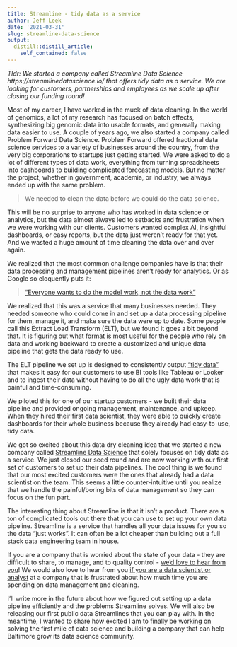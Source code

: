 ```yaml
---
title: Streamline - tidy data as a service
author: Jeff Leek
date: '2021-03-31'
slug: streamline-data-science
output:
  distill::distill_article:
    self_contained: false
---
```



_Tldr: We started a company called Streamline Data Science https://streamlinedatascience.io/ that offers tidy data as a service. We are looking for customers, partnerships and employees as we scale up after closing our funding round!_ 

Most of my career, I have worked in the muck of data cleaning. In the world of genomics, a lot of my research has focused on batch effects, synthesizing big genomic data into usable formats, and generally making data easier to use. A couple of years ago, we also started a company called Problem Forward Data Science. Problem Forward offered fractional data science services to a variety of businesses around the country, from the very big corporations to startups just getting started. We were asked to do a lot of different types of data work, everything from turning spreadsheets into dashboards to building complicated forecasting models. But no matter the project, whether in government, academia, or industry, we always ended up with the same problem.

> We needed to clean the data before we could do the data science. 

This will be no surprise to anyone who has worked in data science or analytics, but the data almost always led to setbacks and frustration when we were working with our clients. Customers wanted complex AI, insightful dashboards, or easy reports, but the data just weren’t ready for that yet. And we wasted a huge amount of time cleaning the data over and over again.

We realized that the most common challenge companies have is that their data processing and management pipelines aren’t ready for analytics. Or as Google so eloquently puts it:

> [“Everyone wants to do the model work, not the data work”](https://research.google/pubs/pub49953/)

We realized that this was a service that many businesses needed. They needed someone who could come in and set up a data processing pipeline for them, manage it, and make sure the data were up to date. Some people call this Extract Load Transform (ELT), but we found it goes a bit beyond that. It is figuring out what format is most useful for the people who rely on data and working backward to create a customized and unique data pipeline that gets the data ready to use.

The ELT pipeline we set up is designed to consistently output [“tidy data”](https://vita.had.co.nz/papers/tidy-data.pdf) that makes it easy for our customers to use BI tools like Tableau or Looker and to ingest their data without having to do all the ugly data work that is painful and time-consuming. 

We piloted this for one of our startup customers - we built their data pipeline and provided ongoing management, maintenance, and upkeep. When they hired their first data scientist, they were able to quickly create dashboards for their whole business because they already had easy-to-use, tidy data. 

We got so excited about this data dry cleaning idea that we started a new company called [Streamline Data Science](https://streamlinedatascience.io/) that solely focuses on tidy data as a service. We just closed our seed round and are now working with our first set of customers to set up their data pipelines. The cool thing is we found that our most excited customers were the ones that already had a data scientist on the team. This seems a little counter-intuitive until you realize that we handle the painful/boring bits of data management so they can focus on the fun part. 

The interesting thing about Streamline is that it isn’t a product. There are a ton of complicated tools out there that you can use to set up your own data pipeline. Streamline is a service that handles all your data issues for you so the data “just works”. It can often be a lot cheaper than building out a full stack data engineering team in house. 

If you are a company that is worried about the state of your data - they are difficult to share, to manage, and to quality control - [we’d love to hear from you](https://streamlinedatascience.io/data-consumers)! We would also love to hear from you [if you are a data scientist or analyst](https://streamlinedatascience.io/data-professionals) at a company that is frustrated about how much time you are spending on data management and cleaning.

I’ll write more in the future about how we figured out setting up a data pipeline efficiently and the problems Streamline solves. We will also be releasing our first public data Streamlines that you can play with. In the meantime, I wanted to share how excited I am to finally be working on solving the first mile of data science and building a company that can help Baltimore grow its data science community. 

